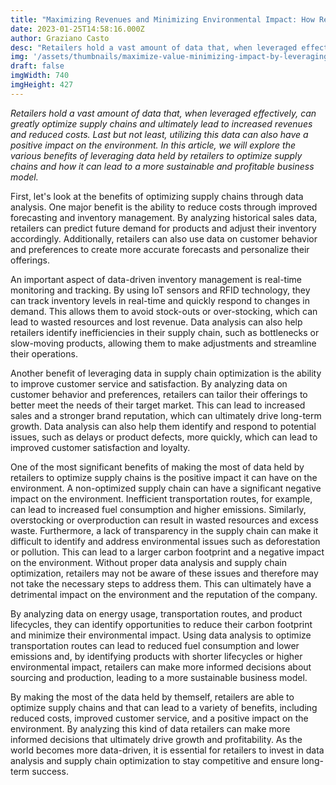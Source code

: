 ```yaml
---
title: "Maximizing Revenues and Minimizing Environmental Impact: How Retailers Can Leverage Data to Optimize Supply Chains"
date: 2023-01-25T14:58:16.000Z
author: Graziano Casto
desc: "Retailers hold a vast amount of data that, when leveraged effectively, can greatly optimize supply chains and ultimately lead to increased revenues and reduced costs. Last but not least, utilizing this data can also have a positive impact on the environment. In this article, we will explore the various benefits of leveraging data held by retailers to optimize supply chains and how it can lead to a more sustainable and profitable business model."
img: '/assets/thumbnails/maximize-value-minimizing-impact-by-leveraging-data-retail-industry.png'
draft: false
imgWidth: 740
imgHeight: 427
---
```


_Retailers hold a vast amount of data that, when leveraged effectively, can greatly optimize supply chains and ultimately lead to increased revenues and reduced costs. Last but not least, utilizing this data can also have a positive impact on the environment. In this article, we will explore the various benefits of leveraging data held by retailers to optimize supply chains and how it can lead to a more sustainable and profitable business model._

First, let's look at the benefits of optimizing supply chains through data analysis. One major benefit is the ability to reduce costs through improved forecasting and inventory management. By analyzing historical sales data, retailers can predict future demand for products and adjust their inventory accordingly. Additionally, retailers can also use data on customer behavior and preferences to create more accurate forecasts and personalize their offerings.

An important aspect of data-driven inventory management is real-time monitoring and tracking. By using IoT sensors and RFID technology, they can track inventory levels in real-time and quickly respond to changes in demand. This allows them to avoid stock-outs or over-stocking, which can lead to wasted resources and lost revenue. Data analysis can also help retailers identify inefficiencies in their supply chain, such as bottlenecks or slow-moving products, allowing them to make adjustments and streamline their operations.

Another benefit of leveraging data in supply chain optimization is the ability to improve customer service and satisfaction. By analyzing data on customer behavior and preferences, retailers can tailor their offerings to better meet the needs of their target market. This can lead to increased sales and a stronger brand reputation, which can ultimately drive long-term growth. Data analysis can also help them identify and respond to potential issues, such as delays or product defects, more quickly, which can lead to improved customer satisfaction and loyalty.

One of the most significant benefits of making the most of data held by retailers to optimize supply chains is the positive impact it can have on the environment. A non-optimized supply chain can have a significant negative impact on the environment. Inefficient transportation routes, for example, can lead to increased fuel consumption and higher emissions. Similarly, overstocking or overproduction can result in wasted resources and excess waste. Furthermore, a lack of transparency in the supply chain can make it difficult to identify and address environmental issues such as deforestation or pollution. This can lead to a larger carbon footprint and a negative impact on the environment. Without proper data analysis and supply chain optimization, retailers may not be aware of these issues and therefore may not take the necessary steps to address them. This can ultimately have a detrimental impact on the environment and the reputation of the company. 

By analyzing data on energy usage, transportation routes, and product lifecycles, they can identify opportunities to reduce their carbon footprint and minimize their environmental impact. Using data analysis to optimize transportation routes can lead to reduced fuel consumption and lower emissions and, by identifying products with shorter lifecycles or higher environmental impact, retailers can make more informed decisions about sourcing and production, leading to a more sustainable business model.

By making the most of the data held by themself, retailers are able to optimize supply chains and that can lead to a variety of benefits, including reduced costs, improved customer service, and a positive impact on the environment. By analyzing this kind of data retailers can make more informed decisions that ultimately drive growth and profitability. As the world becomes more data-driven, it is essential for retailers to invest in data analysis and supply chain optimization to stay competitive and ensure long-term success.